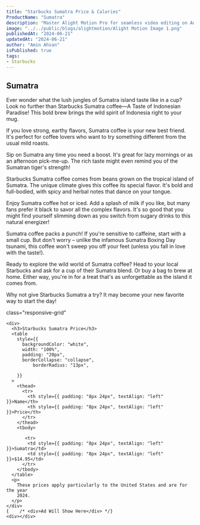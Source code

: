 ```yaml
---
title: "Starbucks Sumatra Price & Calories"
ProductName: "Sumatra" 
description: "Master Alight Motion Pro for seamless video editing on Android, iOS, and Tablets with our ultimate guide, unlocking advanced features and elevating your skills in 2024!"
image: "../../public/blogs/alightmotion/Alight Motion Image 1.png"
publishedAt: "2024-06-21"
updatedAt: "2024-06-21"
author: "Amin Ahsan"
isPublished: true
tags:
- Starbucks  
---
```


 
## Sumatra 

Ever wonder what the lush jungles of Sumatra island taste like in a cup? Look no further than Starbucks Sumatra coffee—A Taste of Indonesian Paradise! This bold brew brings the wild spirit of Indonesia right to your mug.

If you love strong, earthy flavors, Sumatra coffee is your new best friend. It's perfect for coffee lovers who want to try something different from the usual mild roasts.

Sip on Sumatra any time you need a boost. It's great for lazy mornings or as an afternoon pick-me-up. The rich taste might even remind you of the Sumatran tiger's strength!

Starbucks Sumatra coffee comes from beans grown on the tropical island of Sumatra. The unique climate gives this coffee its special flavor. It's bold and full-bodied, with spicy and herbal notes that dance on your tongue.

Enjoy Sumatra coffee hot or iced. Add a splash of milk if you like, but many fans prefer it black to savor all the complex flavors. It's so good that you might find yourself slimming down as you switch from sugary drinks to this natural energizer!

Sumatra coffee packs a punch! If you're sensitive to caffeine, start with a small cup. But don't worry – unlike the infamous Sumatra Boxing Day tsunami, this coffee won't sweep you off your feet (unless you fall in love with the taste!).

Ready to explore the wild world of Sumatra coffee? Head to your local Starbucks and ask for a cup of their Sumatra blend. Or buy a bag to brew at home. Either way, you're in for a treat that's as unforgettable as the island it comes from.

Why not give Starbucks Sumatra a try? It may become your new favorite way to start the day!


 <style jsx>{`
  @media (min-width: 768px) {
    .responsive-grid {
      display: grid;
      grid-template-columns: 1fr 1fr;
    }
  }
`}</style>

<div
  style={{
    backgroundColor: "#cee3de",
    borderLeft: "3px solid #0c7556",
   padding: "20px",
    paddingTop: "13px", // Add padding to the top
        display: "grid",
        height: "fit-content",
      }} 
      
  class="responsive-grid"

>
    <div>
      <h3>Starbucks Sumatra Price</h3>
      <table
        style={{
          backgroundColor: "white",
          width: "100%",
          padding: "20px",
          borderCollapse: "collapse",
              borderRadius: "13px",
          
        }}
      >
        <thead>
          <tr>
            <th style={{ padding: "8px 24px", textAlign: "left" }}>Name</th>
            <th style={{ padding: "8px 24px", textAlign: "left" }}>Price</th>
          </tr>
        </thead>
        <tbody>
  
           <tr>
            <td style={{ padding: "8px 24px", textAlign: "left" }}>Sumatra</td>
            <td style={{ padding: "8px 24px", textAlign: "left" }}>$14.95</td>
          </tr>
        </tbody>
      </table>
      <p>
        These prices apply particularly to the United States and are for the year
        2024.
      </p>
    </div>
    {    /* <div>Ad Will Show Here</div> */}
    <div></div>
  </div>
